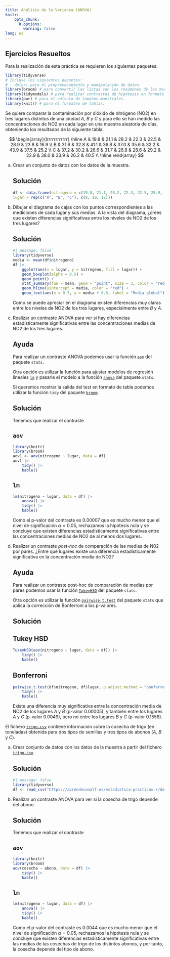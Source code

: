 ```yaml
---
title: Análisis de la Varianza (ANOVA)
knitr: 
    opts_chunk: 
      R.options:
        warning: false
lang: es
---
```


## Ejercicios Resueltos

Para la realización de esta práctica se requieren los siguientes paquetes:

```r
library(tidyverse)
# Incluye los siguientes paquetes:
# - dplyr: para el preprocesamiento y manipulación de datos.
library(broom) # para convertir las listas con los resúmenes de los modelos de regresión a formato organizado.
library(tidymodels) # para realizar contrastes de hipótesis en formato tidy.
library(pwr) # para el cálculo de tamaños muestrales.
library(knitr) # para el formateo de tablas.
```

:::{#exr-anova-un-factor-contaminacion}
Se quiere comparar la contaminación por dióxido de nitrógeno (NO2) en tres lugares distintos de una ciudad $A$, $B$ y $C$ y para ello se han medido las concentraciones de NO2 en cada lugar en una muestra aleatoria de días, obteniendo los resultados de la siguiente tabla.

$$
\begin{array}{lrrrrrrrrrrrr}
\hline
A & 19.8 & 21.1 & 28.2 & 22.3 & 22.5 & 28.9 & 23.8 & 16.9 \\
B & 31.6 & 32.8 & 41.1 & 36.8 & 37.0 & 35.6 & 32.2 & 43.9 & 37.5 & 25.2 \\
C & 37.2 & 30.2 & 26.6 & 31.7 & 26.8 & 28.6 & 29.2 & 22.9 & 38.0 & 33.9 & 26.2 & 40.5 \\
\hline
\end{array}
$$

a.  Crear un conjunto de datos con los datos de la muestra.

    :::{.callout-tip collapse="true"}
    ## Solución

    ```r
    df <- data.frame(nitrogeno = c(19.8, 21.1, 28.2, 22.3, 22.5, 28.9, 23.8, 16.9, 31.6, 32.8, 41.1, 36.8, 37.0, 35.6, 32.2, 43.9, 37.5, 25.2, 37.2, 30.2, 26.6, 31.7, 26.8, 28.6, 29.2, 22.9, 38.0, 33.9, 26.2, 40.5),
    lugar = rep(c("A", "B", "C"), c(8, 10, 12)))
    ```
    :::

a.  Dibujar el diagrama de cajas con los puntos correspondientes a las mediciones de cada lugar y sus medias. A la vista del diagrama, ¿crees que existen diferencias significativas entre los niveles de NO2 de los tres lugares?

    :::{.callout-tip collapse="true"}
    ## Solución
    
    ```r
    #| message: false
    library(tidyverse)
    media <- mean(df$nitrogeno)
    df |> 
        ggplot(aes(x = lugar, y = nitrogeno, fill = lugar)) +
        geom_boxplot(alpha = 0.5) +
        geom_point() + 
        stat_summary(fun = mean, geom = "point", size = 3, color = "red") +
        geom_hline(yintercept = media, color = "red") +
        geom_text(aes(x = 0.7, y = media + 0.5, label = "Media global") )
    ```

    Como se puede apreciar en el diagrama existen diferencias muy claras entre los niveles de NO2 de los tres lugares, especialmente entre $B$ y $A$.
    :::

a.  Realizar un contraste ANOVA para ver si hay diferencias estadísticamente significativas entre las concentraciones medias de NO2 de los tres lugares.

    :::{.callout-note collapse="true"}
    ## Ayuda
    Para realizar un contraste ANOVA podemos usar la función [`aov`](https://rdrr.io/r/stats/aov.html) del paquete `stats`.

    Otra opción es utilizar la función para ajustar modelos de regresión lineales [`lm`](https://www.rdocumentation.org/packages/stats/versions/3.6.2/topics/lm) y pasarle el modelo a la función [`anova`](https://rdrr.io/r/stats/anova.html) del paquete `stats`.

    Si queremos mostrar la salida del test en formato de tabla podemos utilizar la función `tidy` del paquete [`broom`](https://broom.tidymodels.org/index.html).
    :::

    :::{.callout-tip collapse="true"}
    ## Solución
    Tenemos que realizar el contraste

    \begin{align*}
    H_0 &: \mu_A = \mu_B = \mu_C \\
    H_1 &: \mbox{Existen diferencias entre al menos dos medias}
    \end{align*}

    :::{.panel-tabset}
    ## `aov`

    ```r
    library(knitr)
    library(broom)
    aov1 <- aov(nitrogeno ~ lugar, data = df) 
    aov1 |> 
        tidy() |> 
        kable()
    ```

    ## `lm`

    ```r
    lm(nitrogeno ~ lugar, data = df) |> 
        anova() |> 
        tidy() |> 
        kable()
    ```
    :::
    
    Como el p-valor del contraste es $0.00007$ que es mucho menor que el nivel de significación $\alpha=0.05$, rechazamos la hipótesis nula y se concluye que existen diferencias estadísticamente significativas entre las concentraciones medias de NO2 de al menos dos lugares.
    :::

a.  Realizar un contraste _post-hoc_ de comparación de las medias de N02 por pares. ¿Entre qué lugares existe una diferencia estadísticamente significativa en la concentración media de NO2?

    :::{.callout-note collapse="true"}
    ## Ayuda
    Para realizar un contraste post-hoc de comparación de medias por pares podemos usar la función [`TukeyHSD`](https://rdrr.io/r/stats/TukeyHSD.html) del paquete `stats`.

    Otra opción es utilizar la función [`pairwise.t.test`](https://rdrr.io/r/stats/pairwise.t.test.html) del paquete `stats` que aplica la corrección de Bonferroni a los p-valores.
    :::

    :::{.callout-tip collapse="true"}
    ## Solución

    :::{.panel-tabset}
    ## Tukey HSD

    ```r
    TukeyHSD(aov(nitrogeno ~ lugar, data = df)) |> 
        tidy() |> 
        kable()
    ```

    ## Bonferroni

    ```r
    pairwise.t.test(df$nitrogeno, df$lugar, p.adjust.method = "bonferroni") |> 
        tidy() |> 
        kable()
    ```
    :::

    Existe una diferencia muy significativa entre la concentración media de NO2 de los lugares $A$ y $B$ (p-valor $0.00005$), y también entre los lugares $A$ y $C$ (p-valor $0.0049$), pero no entre los lugares $B$ y $C$ (p-valor $0.1558$).
    :::
:::

:::{#exr-anova-dos-factores-trigo}
El fichero [`trigo.csv`](https://aprendeconalf.es/estadistica-practicas-r/datos/trigo.csv) contiene información sobre la cosecha de trigo (en toneladas) obtenida para dos tipos de semillas y tres tipos de abonos ($A$, $B$ y $C$).

a.  Crear conjunto de datos con los datos de la muestra a partir del fichero [`trigo.csv`](https://aprendeconalf.es/estadistica-practicas-r/datos/trigo.csv).

    :::{.callout-tip collapse="true"}
    ## Solución

    ```r
    #| message: false
    library(tidyverse)
    df <- read_csv("https://aprendeconalf.es/estadistica-practicas-r/datos/trigo.csv")
    ```
    :::

a.  Realizar un contraste ANOVA para ver si la cosecha de trigo depende del abono.

    :::{.callout-tip collapse="true"}
    ## Solución
    Tenemos que realizar el contraste

    \begin{align*}
    H_0 &: \mu_A = \mu_B = \mu_C \\
    H_1 &: \mbox{Existen diferencias entre al menos dos medias}
    \end{align*}

    :::{.panel-tabset}
    ## `aov`

    ```r
    library(knitr)
    library(broom)
    aov(cosecha ~ abono, data = df) |> 
        tidy() |> 
        kable()
    ```

    ## `lm`

    ```r
    lm(nitrogeno ~ lugar, data = df) |> 
        anova() |> 
        tidy() |> 
        kable()
    ```
    :::
    
    Como el p-valor del contraste es $0.0044$ que es mucho menor que el nivel de significación $\alpha=0.05$, rechazamos la hipótesis nula y se concluye que existen diferencias estadísticamente significativas entre las medias de las cosechas de trigo de los distintos abonos, y por tanto, la cosecha depende del tipo de abono.
    :::

:::